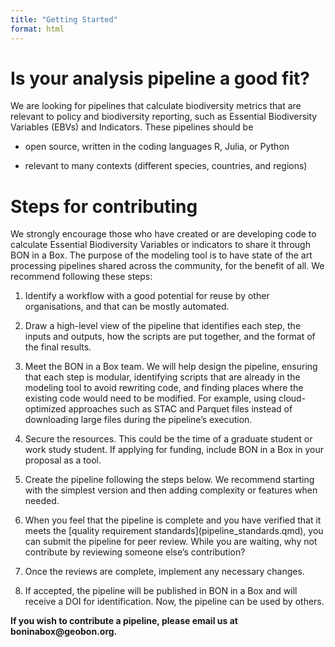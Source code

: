 ```yaml
---
title: "Getting Started"
format: html
---
```


# Is your analysis pipeline a good fit?

We are looking for pipelines that calculate biodiversity metrics that are relevant to policy and biodiversity reporting, such as Essential Biodiversity Variables (EBVs) and Indicators. These pipelines should be

-   open source, written in the coding languages R, Julia, or Python

-   relevant to many contexts (different species, countries, and regions)

# Steps for contributing

We strongly encourage those who have created or are developing code to calculate Essential Biodiversity Variables or indicators to share it through BON in a Box. The purpose of the modeling tool is to have state of the art processing pipelines shared across the community, for the benefit of all. We recommend following these steps: 

1.  Identify a workflow with a good potential for reuse by other organisations, and that can be mostly automated.

2.  Draw a high-level view of the pipeline that identifies each step, the inputs and outputs, how the scripts are put together, and the format of the final results.

3.  Meet the BON in a Box team. We will help design the pipeline, ensuring that each step is modular, identifying scripts that are already in the modeling tool to avoid rewriting code, and finding places where the existing code would need to be modified. For example, using cloud-optimized approaches such as STAC and Parquet files instead of downloading large files during the pipeline’s execution.

4.  Secure the resources. This could be the time of a graduate student or work study student. If applying for funding, include BON in a Box in your proposal as a tool.

5.  Create the pipeline following the steps below. We recommend starting with the simplest version and then adding complexity or features when needed.

6.  When you feel that the pipeline is complete and you have verified that it meets the \[quality requirement standards\](pipeline_standards.qmd), you can submit the pipeline for peer review. While you are waiting, why not contribute by reviewing someone else’s contribution?

7.  Once the reviews are complete, implement any necessary changes.

8.  If accepted, the pipeline will be published in BON in a Box and will receive a DOI for identification. Now, the pipeline can be used by others.

**If you wish to contribute a pipeline, please email us at boninabox\@geobon.org.**